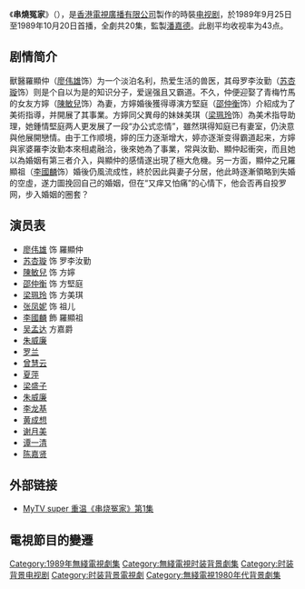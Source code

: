 {{Multiple issues|
{{Non-free|time=2021-01-27T02:21:50+00:00}}
{{Unreferenced|time=2021-03-16T05:44:57+00:00}}
}}
{{無綫劇集
| 中文劇名=串燒冤家
| 英文劇名= {{lang|en|Three in Acrowd}}
| 製作年份= 1988-1989年
| 翡翠台首播日期= 1989年9月25日－1989年10月20日
| 翡翠台首播時間= 逢星期一至五 19:30－20:30
| 監製= [[潘嘉德|潘嘉德]]
| 編導=
| 製作統籌= 
| 助理編導= 
| 編審=[[邱梅圆|邱梅圆]] 
| 編劇=[[鄒錦安|鄒錦安]]
| 集數= 20
| 劇種= 时装剧情
| 外景= {{HKG-1959}}
| 製作公司= [[香港|香港]][[電視廣播有限公司|電視廣播有限公司]]
| 主演= [[陳敏兒|陳敏兒]]、[[廖偉雄|廖偉雄]]、[[梁珮玲|梁珮玲]]、[[蘇杏璇|蘇杏璇]]、<BR>[[李國麟_(演員)|李國麟]]、[[邵仲衡|邵仲衡]]、[[張鳳妮|張鳳妮]]、[[吳孟達|吳孟達]]
| 主題曲= 夏日恋人
| 作曲= [[苏德华|苏德华]]
| 填詞= [[陈少琪|陈少琪]]
| 主唱= [[梅艳芳|梅艳芳]]
| 網頁=
| 備註=
}}

《'''串燒冤家'''》（{{lang-en|Three in Acrowd}}），是[[香港|香港]][[電視廣播有限公司|電視廣播有限公司]]製作的時裝[[电视剧|电视剧]]，於1989年9月25日至1989年10月20日首播，全劇共20集，監製[[潘嘉德|潘嘉德]]。此剧平均收视率为43点。

==剧情简介==
獸醫羅顯仲（[[廖伟雄|廖伟雄]]饰）为一个淡泊名利，热爱生活的兽医，其母罗李汝勤（[[苏杏璇|苏杏璇]]饰）则是个自以为是的知识分子，爱逞强且又霸道。不久，仲便迎娶了青梅竹馬的女友方嬣（[[陳敏兒|陳敏兒]]饰）為妻，方嬣婚後獲得導演方堅庭（[[邵仲衡|邵仲衡]]饰）介紹成为了美術指導，并開展了其事業。方嬣同父異母的妹妹美琪（[[梁珮玲|梁珮玲]]饰）為美术指导助理，她鍾情堅庭两人更发展了一段“办公式恋情”，雖然琪得知庭已有妻室，仍決意與他展開戀情。由于工作顺境，嬣的压力逐渐增大，婷亦逐渐变得霸道起来，方嬣與家婆羅李汝勤本來相處融洽，後來她為了事業，常與汝勤、顯仲起衝突，而且她以為婚姻有第三者介入，與顯仲的感情遂出現了極大危機。另一方面，顯仲之兄羅顯祖（[[李國麟_(演員)|李國麟]]饰）婚後仍風流成性，終於因此與妻子分居，他此時逐漸領略到失婚的空虛，遂力圖挽回自己的婚姻，但在“又痒又怕痛”的心情下，他会否再自投罗网，步入婚姻的圈套？

==演员表==
*[[廖伟雄|廖伟雄]] 饰 羅顯仲
*[[苏杏璇|苏杏璇]] 饰 罗李汝勤
*[[陳敏兒|陳敏兒]] 饰 方嬣
*[[邵仲衡|邵仲衡]] 饰 方堅庭
*[[梁珮玲|梁珮玲]] 饰 方美琪
*[[张凤妮|张凤妮]] 饰 祖儿
*[[李國麟_(演員)|李國麟]] 飾 羅顯祖
*[[吴孟达|吴孟达]] 方嘉爵
*[[朱威廉|朱威廉]]
*[[罗兰|罗兰]]
*[[曾慧云|曾慧云]]
*[[夏萍|夏萍]]
*[[梁盛子|梁盛子]]
*[[朱威廉|朱威廉]]
*[[李龙基|李龙基]]
*[[黄成想|黄成想]]
*[[谢月美|谢月美]]
*[[谭一清|谭一清]]
*[[陈嘉贤|陈嘉贤]]

==外部链接==
*[https://www.mytvsuper.com/tc/home/cp_highlightscp/threeinacrowd0001_122325/459639?entry=seo MyTV super 重温《串烧冤家》第1集]
==電視節目的變遷==
 
 
{{電視節目的變遷
|電視台={{HKG-NOC}}[[無綫電視|無綫電視]][[翡翠台|翡翠台]]
|播放檔次=星期一至五 19:30-20:30 時段
|節目名稱=串烧冤家<br/>(1989.09.25- 1989.10.20)
|上一節目=[[摘星的女人|摘星的女人]]<br/>(1989.08.21 - 1989.09.22)
|下一節目=[[家山有福|家山有福]]<br/>(1989.10.23 - 1989.11.17)
}}
 
[[Category:1989年無綫電視劇集|Category:1989年無綫電視劇集]]
[[Category:無綫電視时装背景劇集|Category:無綫電視时装背景劇集]]
[[Category:时装背景电视剧|Category:时装背景电视剧]]
[[Category:时装背景電視劇|Category:时装背景電視劇]]
[[Category:無綫電視1980年代背景劇集|Category:無綫電視1980年代背景劇集]]